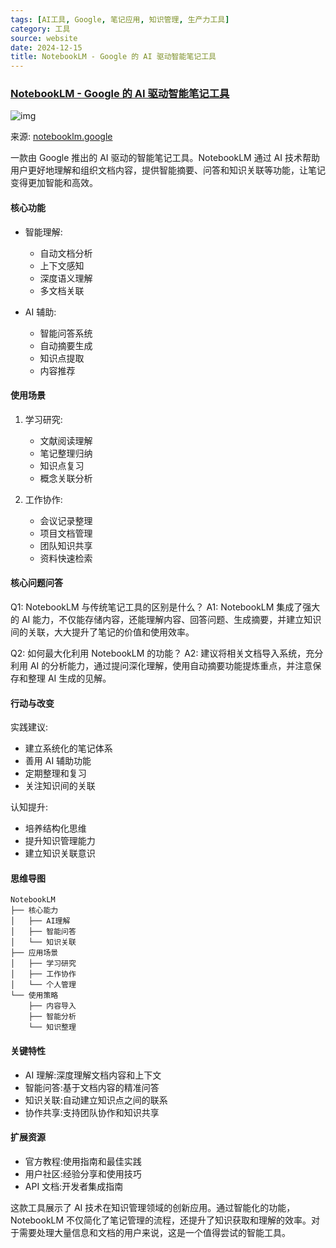 ```yaml
---
tags: [AI工具, Google, 笔记应用, 知识管理, 生产力工具]
category: 工具
source: website
date: 2024-12-15
title: NotebookLM - Google 的 AI 驱动智能笔记工具
---
```


### [NotebookLM - Google 的 AI 驱动智能笔记工具](https://notebooklm.google/)

![img](https://img.mengpeng.tech/i/2024/12/14/675d4f4a2c74f.webp)

来源: [notebooklm.google](https://notebooklm.google/)

一款由 Google 推出的 AI 驱动的智能笔记工具。NotebookLM 通过 AI 技术帮助用户更好地理解和组织文档内容，提供智能摘要、问答和知识关联等功能，让笔记变得更加智能和高效。

#### 核心功能
- 智能理解:
  - 自动文档分析
  - 上下文感知
  - 深度语义理解
  - 多文档关联

- AI 辅助:
  - 智能问答系统
  - 自动摘要生成
  - 知识点提取
  - 内容推荐

#### 使用场景
1. 学习研究:
   - 文献阅读理解
   - 笔记整理归纳
   - 知识点复习
   - 概念关联分析

2. 工作协作:
   - 会议记录整理
   - 项目文档管理
   - 团队知识共享
   - 资料快速检索

#### 核心问题问答
Q1: NotebookLM 与传统笔记工具的区别是什么？
A1: NotebookLM 集成了强大的 AI 能力，不仅能存储内容，还能理解内容、回答问题、生成摘要，并建立知识间的关联，大大提升了笔记的价值和使用效率。

Q2: 如何最大化利用 NotebookLM 的功能？
A2: 建议将相关文档导入系统，充分利用 AI 的分析能力，通过提问深化理解，使用自动摘要功能提炼重点，并注意保存和整理 AI 生成的见解。

#### 行动与改变
实践建议:
- 建立系统化的笔记体系
- 善用 AI 辅助功能
- 定期整理和复习
- 关注知识间的关联

认知提升:
- 培养结构化思维
- 提升知识管理能力
- 建立知识关联意识

#### 思维导图
```
NotebookLM
├── 核心能力
│   ├── AI理解
│   ├── 智能问答
│   └── 知识关联
├── 应用场景
│   ├── 学习研究
│   ├── 工作协作
│   └── 个人管理
└── 使用策略
    ├── 内容导入
    ├── 智能分析
    └── 知识整理
```

#### 关键特性
- AI 理解:深度理解文档内容和上下文
- 智能问答:基于文档内容的精准问答
- 知识关联:自动建立知识点之间的联系
- 协作共享:支持团队协作和知识共享

#### 扩展资源
- 官方教程:使用指南和最佳实践
- 用户社区:经验分享和使用技巧
- API 文档:开发者集成指南

这款工具展示了 AI 技术在知识管理领域的创新应用。通过智能化的功能，NotebookLM 不仅简化了笔记管理的流程，还提升了知识获取和理解的效率。对于需要处理大量信息和文档的用户来说，这是一个值得尝试的智能工具。 